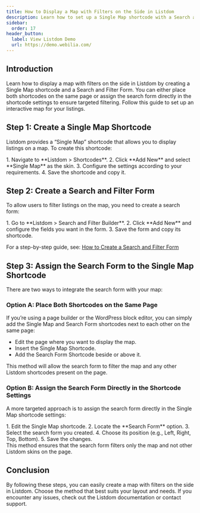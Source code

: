 ```yaml
---
title: How to Display a Map with Filters on the Side in Listdom
description: Learn how to set up a Single Map shortcode with a Search and Filter form to display listings on a map with filters.
sidebar:
  order: 17
header_button:
  label: View Listdom Demo
  url: https://demo.webilia.com/
---
```



## Introduction

Learn how to display a map with filters on the side in Listdom by creating a Single Map shortcode and a Search and Filter Form. You can either place both shortcodes on the same page or assign the search form directly in the shortcode settings to ensure targeted filtering. Follow this guide to set up an interactive map for your listings.

## Step 1: Create a Single Map Shortcode

Listdom provides a “Single Map” shortcode that allows you to display listings on a map. To create this shortcode:

<Steps>
1. Navigate to **Listdom > Shortcodes**.
2. Click **Add New** and select **Single Map** as the skin.
3. Configure the settings according to your requirements.
4. Save the shortcode and copy it.
</Steps>


## Step 2: Create a Search and Filter Form

To allow users to filter listings on the map, you need to create a search form:

<Steps>
1. Go to **Listdom > Search and Filter Builder**.
2. Click **Add New** and configure the fields you want in the form.
3. Save the form and copy its shortcode.
</Steps>

For a step-by-step guide, see: [How to Create a Search and Filter Form](/listdom/search-filtering/)

## Step 3: Assign the Search Form to the Single Map Shortcode

There are two ways to integrate the search form with your map:

### Option A: Place Both Shortcodes on the Same Page

If you’re using a page builder or the WordPress block editor, you can simply add the Single Map and Search Form shortcodes next to each other on the same page:

- Edit the page where you want to display the map.  
- Insert the Single Map Shortcode.  
- Add the Search Form Shortcode beside or above it.  

<Aside type="note">
This method will allow the search form to filter the map and any other Listdom shortcodes present on the page.
</Aside>

### Option B: Assign the Search Form Directly in the Shortcode Settings

A more targeted approach is to assign the search form directly in the Single Map shortcode settings:

<Steps>
1. Edit the Single Map shortcode.
2. Locate the **Search Form** option.
3. Select the search form you created.
4. Choose its position (e.g., Left, Right, Top, Bottom).
5. Save the changes.
</Steps>

<Aside type="tip">
This method ensures that the search form filters only the map and not other Listdom skins on the page.
</Aside>


## Conclusion

By following these steps, you can easily create a map with filters on the side in Listdom. Choose the method that best suits your layout and needs. If you encounter any issues, check out the Listdom documentation or contact support.
